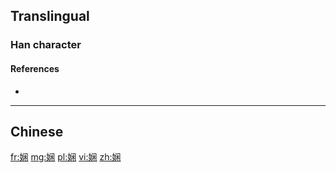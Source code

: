 {{also|嫻}}

==Translingual==

===Han character===
{{Han char|rn=38|rad=女|as=07|sn=10|four=|canj=VLSD|ids=⿰女闲}}

====References====
* {{Han ref|kx=0263.251|hdz=21053.130|uh=5A34|ud=23092}}

----

==Chinese==
{{zh-see|嫻}}

[[fr:娴]]
[[mg:娴]]
[[pl:娴]]
[[vi:娴]]
[[zh:娴]]